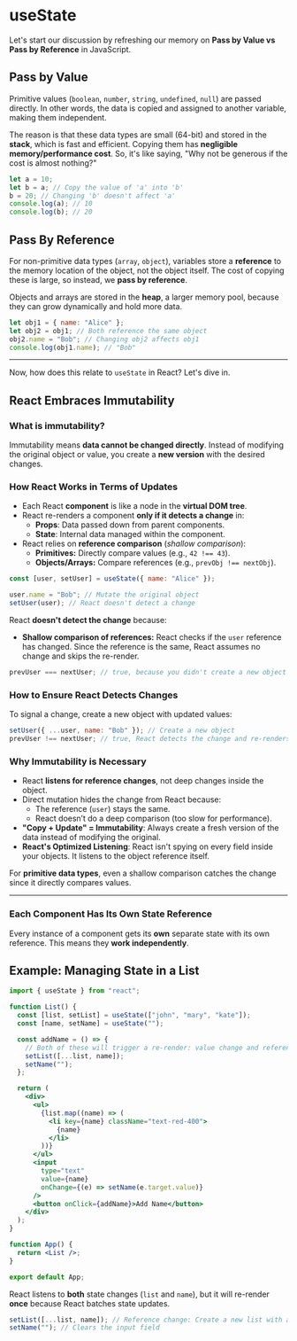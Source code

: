 # useState

Let's start our discussion by refreshing our memory on **Pass by Value vs Pass by Reference** in JavaScript.

## **Pass by Value**

Primitive values (`boolean`, `number`, `string`, `undefined`, `null`) are passed directly. In other words, the data is copied and assigned to another variable, making them independent.

The reason is that these data types are small (64-bit) and stored in the **stack**, which is fast and efficient. Copying them has **negligible memory/performance cost**. So, it's like saying, "Why not be generous if the cost is almost nothing?"

```js
let a = 10;
let b = a; // Copy the value of 'a' into 'b'
b = 20; // Changing 'b' doesn't affect 'a'
console.log(a); // 10
console.log(b); // 20
```

## **Pass By Reference**

For non-primitive data types (`array`, `object`), variables store a **reference** to the memory location of the object, not the object itself. The cost of copying these is large, so instead, we **pass by reference**.

Objects and arrays are stored in the **heap**, a larger memory pool, because they can grow dynamically and hold more data.

```js
let obj1 = { name: "Alice" };
let obj2 = obj1; // Both reference the same object
obj2.name = "Bob"; // Changing obj2 affects obj1
console.log(obj1.name); // "Bob"
```

---

Now, how does this relate to `useState` in React? Let's dive in.

## **React Embraces Immutability**

### **What is immutability?**

Immutability means **data cannot be changed directly**. Instead of modifying the original object or value, you create a **new version** with the desired changes.

### **How React Works in Terms of Updates**

- Each React **component** is like a node in the **virtual DOM tree**.
- React re-renders a component **only if it detects a change** in:
  - **Props**: Data passed down from parent components.
  - **State**: Internal data managed within the component.
- React relies on **reference comparison** (_shallow comparison_):
  - **Primitives:** Directly compare values (e.g., `42 !== 43`).
  - **Objects/Arrays:** Compare references (e.g., `prevObj !== nextObj`).

```js
const [user, setUser] = useState({ name: "Alice" });

user.name = "Bob"; // Mutate the original object
setUser(user); // React doesn't detect a change
```

React **doesn't detect the change** because:

- **Shallow comparison of references:**
  React checks if the `user` reference has changed.
  Since the reference is the same, React assumes no change and skips the re-render.

```jsx
prevUser === nextUser; // true, because you didn't create a new object
```

### **How to Ensure React Detects Changes**

To signal a change, create a new object with updated values:

```jsx
setUser({ ...user, name: "Bob" }); // Create a new object
prevUser !== nextUser; // true, React detects the change and re-renders
```

### **Why Immutability is Necessary**

- React **listens for reference changes**, not deep changes inside the object.
- Direct mutation hides the change from React because:
  - The reference (`user`) stays the same.
  - React doesn’t do a deep comparison (too slow for performance).
- **"Copy + Update" = Immutability**: Always create a fresh version of the data instead of modifying the original.
- **React's Optimized Listening**: React isn't spying on every field inside your objects. It listens to the object reference itself.

For **primitive data types**, even a shallow comparison catches the change since it directly compares values.

---

### **Each Component Has Its Own State Reference**

Every instance of a component gets its **own** separate state with its own reference. This means they **work independently**.

## **Example: Managing State in a List**

```jsx
import { useState } from "react";

function List() {
  const [list, setList] = useState(["john", "mary", "kate"]);
  const [name, setName] = useState("");

  const addName = () => {
    // Both of these will trigger a re-render: value change and reference change
    setList([...list, name]);
    setName("");
  };

  return (
    <div>
      <ul>
        {list.map((name) => (
          <li key={name} className="text-red-400">
            {name}
          </li>
        ))}
      </ul>
      <input
        type="text"
        value={name}
        onChange={(e) => setName(e.target.value)}
      />
      <button onClick={addName}>Add Name</button>
    </div>
  );
}

function App() {
  return <List />;
}

export default App;
```

React listens to **both** state changes (`list` and `name`), but it will re-render **once** because React batches state updates.

```js
setList([...list, name]); // Reference change: Create a new list with added name
setName(""); // Clears the input field
```
